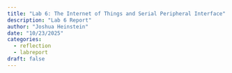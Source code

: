 ```yaml
---
title: "Lab 6: The Internet of Things and Serial Peripheral Interface"
description: "Lab 6 Report"
author: "Joshua Heinstein"
date: "10/23/2025"
categories:
  - reflection
  - labreport
draft: false
---
```

